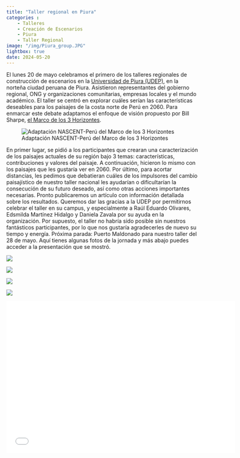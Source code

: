 ```yaml
---
title: "Taller regional en Piura"
categories : 
    - Talleres
    - Creación de Escenarios
    - Piura
    - Taller Regional
image: "/img/Piura_group.JPG"
lightbox: true
date: 2024-05-20
---
```


El lunes 20 de mayo celebramos el primero de los talleres regionales de construcción de escenarios en la [Universidad de Piura (UDEP)](https://www.udep.edu.pe/en/), en la norteña ciudad peruana de Piura. Asistieron representantes del gobierno regional, ONG y organizaciones comunitarias, empresas locales y el mundo académico.
El taller se centró en explorar cuáles serían las características deseables para los paisajes de la costa norte de Perú en 2060. Para enmarcar este debate adaptamos el enfoque de visión propuesto por Bill Sharpe, [el Marco de los 3 Horizontes](https://www.h3uni.org/tutorial/three-horizons/).

![Adaptación NASCENT-Perú del Marco de los 3 Horizontes](../img/3_horizons_es.png)

En primer lugar, se pidió a los participantes que crearan una caracterización de los paisajes actuales de su región bajo 3 temas: características, contribuciones y valores del paisaje. A continuación, hicieron lo mismo con los paisajes que les gustaría ver en 2060. Por último, para acortar distancias, les pedimos que debatieran cuáles de los impulsores del cambio paisajístico de nuestro taller nacional les ayudarían o dificultarían la consecución de su futuro deseado, así como otras acciones importantes necesarias. Pronto publicaremos un artículo con información detallada sobre los resultados.
Queremos dar las gracias a la UDEP por permitirnos celebrar el taller en su campus, y especialmente a Raúl Eduardo Olivares, Edsmilda Martínez Hidalgo y Daniela Zavala por su ayuda en la organización. Por supuesto, el taller no habría sido posible sin nuestros fantásticos participantes, por lo que nos gustaría agradecerles de nuevo su tiempo y energía. Próxima parada: Puerto Maldonado para nuestro taller del 28 de mayo.
Aquí tienes algunas fotos de la jornada y más abajo puedes acceder a la presentación que se mostró.

::: {layout-nrow=2}
![](/img/Piura_1.JPG){group="my-gallery"}

![](/img/Piura_2.JPG){group="my-gallery"}

![](/img/Piura_3.JPG){group="my-gallery"}

![](/img/Piura_group.JPG){group="my-gallery"}
:::

```{=html}
<div class="embed-container">
  <p align="center"><iframe width="600" height="400" src="Regional_workshop_pres_ES.pdf" style="border: 0.5px" ></iframe
  /p>
</div>
```



